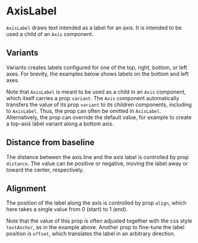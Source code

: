 
# AxisLabel

<Meta of={AxisLabelStories} />

`AxisLabel` draws text intended as a label for an axis.
It is intended to be used a child of an `Axis` component.

<ArgTypes of={AxisLabelStories} />

## Variants

Variants creates labels configured for one of the top, right, bottom, or left axes.
For brevity, the examples below shows labels on the bottom and left axes.

<Canvas of={AxisLabelStories.BottomAxis} />
<Canvas of={AxisLabelStories.LeftAxis} />

Note that `AxisLabel` is meant to be used as a child in an `Axis` component, which itself carries a prop `variant`.
The `Axis` component automatically transfers the value of its prop `variant`
to its children components, including to `AxisLabel`. Thus, the prop can often be omitted in `AxisLabel`.
Alternatively, the prop can override the default value,
for example to create a top-axis label variant along a bottom axis.

<Canvas of={AxisLabelStories.TopLabelOnBottomAxis} />

## Distance from baseline

The distance between the axis line and the axis label is controlled by prop `distance`.
The value can be positive or negative, moving the label away or toward the center, respectively.

<Canvas of={AxisLabelStories.NegativeDistance} />

## Alignment

The position of the label along the axis is controlled by prop `align`, which
here takes a single value from 0 (start) to 1 (end).

<Canvas of={AxisLabelStories.Alignment} />

Note that the value of this prop is often adjusted together with the css style `textAnchor`,
as in the example above. Another prop to fine-tune the label position is `offset`, which
translates the label in an arbitrary direction.
